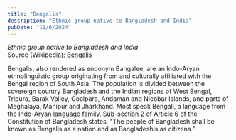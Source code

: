 ```yaml
---
title: "Bengalis"
description: "Ethnic group native to Bangladesh and India"
pubDate: "11/6/2024"
---
```


*Ethnic group native to Bangladesh and India*  
Source (Wikipedia): [Bengalis][1]

Bengalis, also rendered as endonym Bangalee, are an Indo-Aryan ethnolinguistic group originating from and culturally affiliated with the Bengal region of South Asia. The population is divided between the sovereign country Bangladesh and the Indian regions of West Bengal, Tripura, Barak Valley, Goalpara, Andaman and Nicobar Islands, and parts of Meghalaya, Manipur and Jharkhand. Most speak Bengali, a language from the Indo-Aryan language family. Sub-section 2 of Article 6 of the Constitution of Bangladesh states, "The people of Bangladesh shall be known as Bengalis as a nation and as Bangladeshis as citizens."

[1]: https://en.wikipedia.org/wiki/Bengalis
